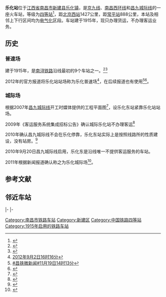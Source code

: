 {{Infobox China railway station 
|车站名称=乐化站
|图片= Lehua Railway Station 20141121 105719.jpg
|图片介绍= 乐化站 站房
|其他名称= 
|车站拼音= Lehua
|英文名称= Lehua Railway Station
|车站代码= 25397<ref>{{Cite web |url=http://yupiao.info/station/%E4%B9%90%E5%8C%96/ |title=乐化站 车站资料 |accessdate=2013-10-17 |archive-date=2020-09-29 |archive-url=https://web.archive.org/web/20200929181306/http://yupiao.info/station/%E4%B9%90%E5%8C%96/ |dead-url=no }}</ref><ref>{{cite book |title=中华人民共和国铁路车站代码(GB/T 10302-2010)  |author= |publisher=中国标准出版社 |year=2010年11月1日 |isbn=155066140495 |ignore-isbn-error=true |pages=20 }}</ref>
|电报码= LHG
|拼音码= LHU
|车站类型= 货运站
|始建时间= 1915年
|开通运营= 
|车站地址= [[江西省|江西省]][[南昌市|南昌市]][[新建县|新建县]]
|坐标= {{Coord|28.81755|N|115.86564|E|format=dms|display=inline,title|type:railwaystation_region:CN}}
|归属= [[南昌铁路局|南昌铁路局]][[九江车务段|九江车务段]]
|使用状态= 
|线路= [[京九线|京九线]]<br>[[南昌西环线|南昌西环线]]<br>[[昌九城际线|昌九城际线]]
|车站等级= [[四等站_(中国)|四等站]] 
|月台数目= 1
|侧式站台=<!--車站島式月臺的數目，此參數可選-->
|岛式站台=<!--車站月臺面的數目，此參數可選-->
|站台面= 1
|股道数目 = 12
|正线= 4
|到发线= 1
|其它线= 8
|网站=
|route_map ={{南昌市铁路车站RDT/乐化站}}
}}
'''乐化站'''位于[[江西省|江西省]][[南昌市|南昌市]][[新建县|新建县]][[乐化镇|乐化镇]]，是[[京九线|京九线]]、[[南昌西环线|南昌西环线]]和[[昌九城际线|昌九城际线]]的一座火车站，等级为[[四等站_(中国)|四等站]]<ref>{{cite book |title=《南昌市交通志》 |author=罗静华 编 |publisher=人民交通出版社 |year=1996 |isbn=7-114-02107-0  |pages=263 }}</ref>，距[[北京西站|北京西站]]1427公里，距[[常平站|常平站]]888公里，本站及相邻上下行区间均为[[电气化|电气化]]区段。车站建于1915年，现只办理货运，不办理客运业务。

== 历史 ==
=== 普速场 ===
建于1915年，是[[南浔铁路|南浔铁路]]沿线最初的9个车站之一。<ref>{{Cite web |url=http://mylib.nlc.gov.cn/web/guest/search/minguoqikan/medaDataDisplay?metaData.id=91615&metaData.lId=96099&IdLib=40283415347ed8bd0134833fdebc0005 |title=南浔铁路月刊1923年1期 |accessdate=2015-09-13 |archive-date=2014-08-11 |archive-url=https://web.archive.org/web/20140811040254/http://mylib.nlc.gov.cn/web/guest/search/minguoqikan/medaDataDisplay?metaData.id=91615&metaData.lId=96099&IdLib=40283415347ed8bd0134833fdebc0005 |dead-url=no }}</ref><ref>{{cite book |title=《中国铁路站名词典》 |author=孙本祥 编 |publisher=中国铁道出版社 |year=2003 |isbn=9787113039417 |pages=110 }}</ref>

2012年的官方报道将乐化站站场称为乐化普速场<ref>[http://weibo.com/2609560782/yCDpvfxP7 2012年9月2日16时16分]</ref>，在后续报道也有使用<ref>[http://weibo.com/2609560782/AkDQm86oK #昌铁微新闻#11月19日14时13分]</ref><ref>{{Cite web|url=http://mp.weixin.qq.com/s?src=3&timestamp=1478747801&ver=1&signature=3-SLBW0pM*TdIGkl6jZzxg910tJVQXwHCe6yAzTMayDDJTv57ZXq5cIrHBC2ORMDTnLm9fC1n-M3njywKRLi37qznCDIdm-LSJQAbChb-4Y5bds8f1slrVFhL7cfAONUn1Rk9Kg3RFFlmpN7TEC8goYnVgPYb3GFcBHtAoV2zFo=|title=南昌铁路局关于公布《行车组织规则》 修改内容（三）的通知|accessdate=2016-11-10|author=|date=2016-05-14|publisher=鹰客资讯}}</ref>。

=== 城际场 ===
根据2007年[[昌九城际线|昌九城际线]]开工时媒体提供的工程平面图<ref>{{Cite web |url=http://jiangxi.jxnews.com.cn/system/2007/06/28/002509435.shtml |title=江西第一条城际铁路―昌九城际铁路今开工(图) |accessdate=2007-07-01 |archive-date=2007-07-01 |archive-url=https://web.archive.org/web/20070701191424/http://jiangxi.jxnews.com.cn/system/2007/06/28/002509435.shtml |dead-url=no }}</ref>，设乐化东站紧靠乐化站站场。

2009年《客运服务系统集成招标公告》确认城际乐化站不办理客运<ref>{{Cite web |url=http://www.chinabidding.com/bidDetail/182778360.html |title=客运服务系统集成招标公告 |accessdate=2015-09-13 |archive-date=2020-09-23 |archive-url=https://web.archive.org/web/20200923171423/https://www.chinabidding.com/bidDetail/182778360.html |dead-url=no }}</ref>

2010年确认昌九城际线不会在乐化停靠，乐化东站实际上是按照线路所的性质建设，没有站房。<ref>{{Cite web |url=http://jiangxi.jxnews.com.cn/system/2010/05/19/011385680.shtml |title=昌九城际铁路进入倒计时 乐化站不办理客运业务 |accessdate=2015-09-13 |archive-date=2013-06-18 |archive-url=https://web.archive.org/web/20130618001935/http://jiangxi.jxnews.com.cn/system/2010/05/19/011385680.shtml |dead-url=no }}</ref>

2010年9月20日昌九城际线启用，乐化东是沿线唯一不提供客运服务的车站。

2011年根据新闻报道确认称之为乐化城际场<ref>{{Cite web |url=http://www.peoplerail.com/rail/show-456-44402-1.html |title=真实记录：昌九城际场上的不眠夜 |accessdate=2015-09-13 |archive-date=2019-08-03 |archive-url=https://web.archive.org/web/20190803135347/http://www.peoplerail.com/rail/show-456-44402-1.html |dead-url=no }}</ref>。

== 参考文献 ==
{{Reflist|colwidth=30em}}

== 邻近车站 ==
{{Start rail box|[[中国铁路|中国铁路]]}} 
{{s-inop|[[新祺周站|新祺周站]]|{{站|北京西}}方向}}
{{s-line|[[京九铁路|京九铁路]]<br />← 12km 乐化站 {{0}}9km →}}
{{s-inop|[[南昌北站|南昌北站]]|{{站|常平}}方向}}
|-
{{S-inop|[[永修站|永修站]]|{{站|九江}}方向}}
{{s-line|[[昌九城际铁路|昌九城际铁路]]<br />← 25km 乐化东站 27km →}}
{{s-inop|[[南昌西站|南昌西站]]|本线终点}}
|-
{{Terminus}}
{{s-line|[[南昌西环铁路|南昌西环铁路]]<br />{{0}}{{0}} {{0}}{{0}}{{0}}{{0}} 乐化站 31km →}}
{{s-inop|[[生米站|生米站]]|{{站|向塘}}方向}}
{{End box}} 
 

{{京九铁路}} 
{{昌九城际铁路}}
{{南昌西环铁路}}
{{九江车务段}}
[[Category:南昌市铁路车站|Category:南昌市铁路车站]]
[[Category:新建区|Category:新建区]]
[[Category:中国铁路四等站|Category:中国铁路四等站]]
[[Category:1915年启用的铁路车站|Category:1915年启用的铁路车站]]